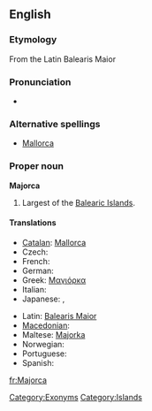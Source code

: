 ==English==
{{wikipedia}}

===Etymology===
From the Latin Balearis Maior

===Pronunciation===
* {{IPA|/məˈjɔɹ.kə/}}

===Alternative spellings===
* [[Mallorca]]

===Proper noun===
'''Majorca'''

# Largest of the [[Balearic Islands]].

====Translations====
{{trans-top|island}}
* [[Catalan]]: [[Mallorca]]
* Czech: {{t-|cs|Mallorca|f}}
* French: {{t+|fr|Majorque}}
* German: {{t+|de|Mallorca|n}}
* Greek: [[Μαγιόρκα]]
* Italian: {{t-|it|Maiorca|f}}
* Japanese: {{t-|ja|マジョルカ島|tr=majorukatō|sc=Jpan}}, {{t-|ja|マリョルカ島|tr=maryorukatō|sc=Jpan}}
{{trans-mid}}
* Latin: [[Balearis Maior]]
* [[Macedonian]]: {{t|mk|Мајорка|f|tr=Majórka|sc=Cyrl|xs=Macedonian}}
* Maltese: [[Majorka]]
* Norwegian: {{t-|no|Mallorca}}
* Portuguese: {{t-|pt|Maiorca}}
* Spanish: {{t+|es|Mallorca|f}}
{{trans-bottom}}

[[Category:Exonyms]]
[[Category:Islands]]

[[fr:Majorca]]